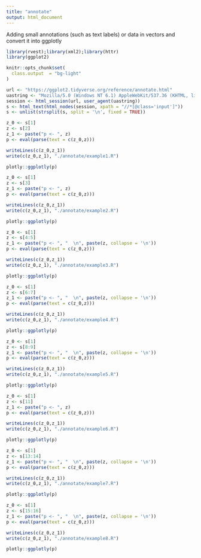 ```yaml
---
title: "annotate"
output: html_document
---
```


Adding small annotations (such as text labels) or data in vectors and convert it into ggplotly

```r
library(rvest);library(xml2);library(httr)
library(ggplot2)

knitr::opts_chunk$set(
  class.output  = "bg-light"
)
```

```r
url <- "https://ggplot2.tidyverse.org/reference/annotate.html"
uastring <- "Mozilla/5.0 (Windows NT 6.1) AppleWebKit/537.36 (KHTML, like Gecko) Chrome/88.0.4324.190 Safari/537.36"
session <- html_session(url, user_agent(uastring))
s <- html_text(html_nodes(session, xpath = "//*[@class='input']"))
s <- unlist(strsplit(s, split = '\n', fixed = TRUE))
```

```r
z_0 <- s[1]
z <- s[2]
z_1 <- paste("p <- ", z)
p <- eval(parse(text = c(z_0,z)))
```

```r
writeLines(c(z_0,z_1))
write(c(z_0,z_1), "./annotate/example1.R")
```

```r
plotly::ggplotly(p)
```

```r
z_0 <- s[1]
z <- s[3]
z_1 <- paste("p <- ", z)
p <- eval(parse(text = c(z_0,z)))
```

```r
writeLines(c(z_0,z_1))
write(c(z_0,z_1), "./annotate/example2.R")
```

```r
plotly::ggplotly(p)
```

```r
z_0 <- s[1]
z <- s[4:5]
z_1 <- paste("p <- ", "  \n", paste(z, collapse = '\n'))
p <- eval(parse(text = c(z_0,z)))
```

```r
writeLines(c(z_0,z_1))
write(c(z_0,z_1), "./annotate/example3.R")
```

```r
plotly::ggplotly(p)
```

```r
z_0 <- s[1]
z <- s[6:7]
z_1 <- paste("p <- ", "  \n", paste(z, collapse = '\n'))
p <- eval(parse(text = c(z_0,z)))
```

```r
writeLines(c(z_0,z_1))
write(c(z_0,z_1), "./annotate/example4.R")
```

```r
plotly::ggplotly(p)
```

```r
z_0 <- s[1]
z <- s[8:9]
z_1 <- paste("p <- ", "  \n", paste(z, collapse = '\n'))
p <- eval(parse(text = c(z_0,z)))
```

```r
writeLines(c(z_0,z_1))
write(c(z_0,z_1), "./annotate/example5.R")
```

```r
plotly::ggplotly(p)
```

```r
z_0 <- s[1]
z <- s[11]
z_1 <- paste("p <- ", z)
p <- eval(parse(text = c(z_0,z)))
```

```r
writeLines(c(z_0,z_1))
write(c(z_0,z_1), "./annotate/example6.R")
```

```r
plotly::ggplotly(p)
```

```r
z_0 <- s[1]
z <- s[13:14]
z_1 <- paste("p <- ", "  \n", paste(z, collapse = '\n'))
p <- eval(parse(text = c(z_0,z)))
```

```r
writeLines(c(z_0,z_1))
write(c(z_0,z_1), "./annotate/example7.R")
```

```r
plotly::ggplotly(p)
```

```r
z_0 <- s[1]
z <- s[15:16]
z_1 <- paste("p <- ", "  \n", paste(z, collapse = '\n'))
p <- eval(parse(text = c(z_0,z)))
```

```r
writeLines(c(z_0,z_1))
write(c(z_0,z_1), "./annotate/example8.R")
```

```r
plotly::ggplotly(p)
```
